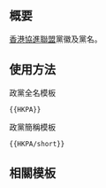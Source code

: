 {{NoteTA/MediaWiki}}{{Documentation subpage}}<!-- 在本行下編輯模板說明 -->

== 概要 ==
[[香港協進聯盟]]黨徽及黨名。

== 使用方法 ==
;政黨全名模板
 <pre>{{HKPA}}</pre>

;政黨簡稱模板
 <pre>{{HKPA/short}}</pre>

== 相關模板 ==
{{香港政黨模板}}